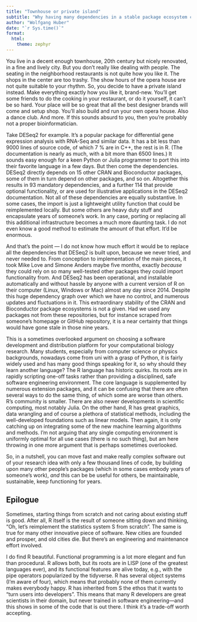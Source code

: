 ```yaml
---
title: "Townhouse or private island"
subtitle: "Why having many dependencies in a stable package ecosystem can be good for your computational biology research"
author: "Wolfgang Huber"
date: "`r Sys.time()`"
format:
  html:
    theme: zephyr
---
```


You live in a decent enough townhouse, 20th century but nicely renovated, in a fine and lively city. But you don't really like dealing with people. The seating in the neighborhood restaurants is not quite how you like it. The shops in the center are too trashy. The show hours of the opera house are not quite suitable to your rhythm. So, you decide to have a private island instead. Make everything exactly how you like it, brand-new. You'll get some friends to do the cooking in your restaurant, or do it yourself, it can't be so hard. Your place will be so great that all the best designer brands will come and setup shop. You'll also build and run your own opera house. Also a dance club. And more. If this sounds absurd to you, then you're probably not a proper bioinformatician.

Take DESeq2 for example. It's a popular package for differential gene expression analysis with RNA-Seq and similar data. It has a bit less than 9000 lines of source code, of which 7 \% are in C++, the rest is in R. (The documentation is nearly as much, with a bit more than 6500 lines.) It sounds easy enough for a keen Python or Julia programmer to port this into their favorite language in a few days. But then come the dependencies. DESeq2 directly depends on 15 other CRAN and Bioconductor packages, some of them in turn depend on other packages, and so on. Altogether this results in 93 mandatory dependencies, and a further 114 that provide optional functionality, or are used for illustrative applications in the DESeq2 documentation. Not all of these dependencies are equally substantive. In some cases, the import is just a lightweight utility function that could be reimplemented locally. But some others are heavy duty stuff and encapsulate years of someone's work. In any case, porting or replacing all this additional infrastructure becomes a much more daunting task. I do not even know a good method to estimate the amount of that effort. It'd be enormous.

And that's the point --- I do not know how much effort it would be to replace all the dependencies that DESeq2 is built upon, because we never tried, and never needed to. From conception to implementation of the main pieces, it took Mike Love and Simone Anders maybe five months, exactly *because* they could rely on so many well-tested other packages they could import functionality from. And DESeq2 has been operational, and installable automatically and without hassle by anyone with a current version of R on their computer (Linux, Windows or Mac) almost any day since 2014. Despite this huge dependency graph over which we have no control, and numerous updates and fluctuations in it. This extraordinary stability of the CRAN and Bioconductor package ecosystems is not a given. Had we used any packages not from these repositories, but for instance scraped from someone's homepage or GitHub repository, it is a near certainty that things would have gone stale in those nine years.

This is a sometimes overlooked argument on choosing a software development and distribution platform for your computational biology research. Many students, especially from computer science or physics backgrounds, nowadays come from uni with a grasp of Python, it is fairly widely used and has many good things speaking for it, so why should they learn another language? The R language has historic quirks. Its roots are in rapidly scripting one-off tasks rather than providing a disciplined, safe software engineering environment. The core language is supplemented by numerous extension packages, and it can be confusing that there are often several ways to do the same thing, of which some are worse than others. R's community is smaller. There are also newer developments in scientific computing, most notably Julia. On the other hand, R has great graphics, data wrangling and of course a plethora of statistical methods, including the well-developed foundations such as linear models. Then again, it is only catching up on integrating some of the new machine learning algorithms and methods. I'm not arguing that any single computing environment is uniformly optimal for all use cases (there is no such thing), but am here throwing in one more argument that is perhaps sometimes overlooked.

So, in a nutshell, you can move fast and make really complex software out of your research idea with only a few thousand lines of code, by building upon many other people's packages (which in some cases embody years of someone's work), *and* this can be be useful for others, be maintainable, sustainable, keep functioning for years.

## Epilogue

Sometimes, starting things from scratch and not caring about existing stuff is good. After all, R itself is the result of someone sitting down and thinking, "Oh, let's reimplement the statistics system S from scratch". The same is true for many other innovative piece of software. New cities are founded and prosper, and old cities die. But there's an engineering and maintenance effort involved.

I do find R beautiful. Functional programming is a lot more elegant and fun than procedural. R allows both, but its roots are in LISP (one of the greatest languages ever), and its functional features are alive today, e.g., with the pipe operators popularized by the tidyverse. R has several object systems (I'm aware of four), which means that probably none of them currently makes everybody happy. R has inherited from S the ethos that it wants to "turn users into developers". This means that many R developers are great scientists in their domain, but never trained in software engineering---and this shows in some of the code that is out there. I think it's a trade-off worth accepting.


<!--

DESeq2 sources (cat * | wc):
R code: 8344 lines, (376k)
C++ code: 607 lines (40k)
man pages: 3171 lines (216k)
vignette: 3367 lines (140k)

DESeq2 dependencies:
pkgndep::dependency_database()

-->
